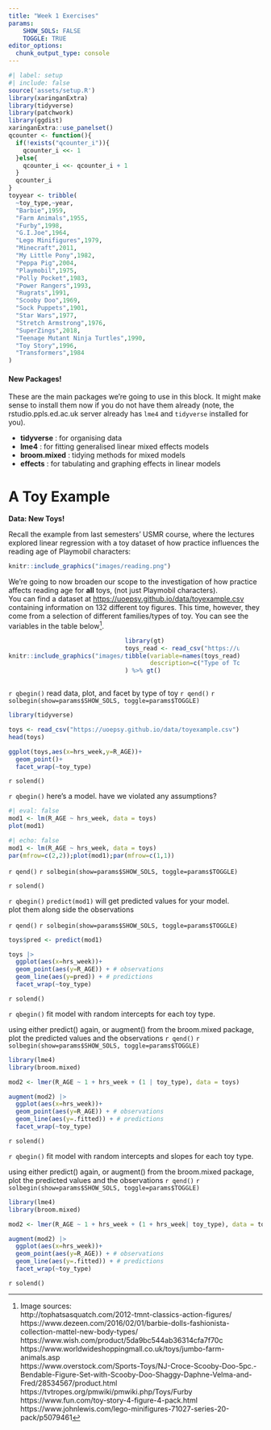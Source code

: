 ---
title: "Week 1 Exercises"
params: 
    SHOW_SOLS: FALSE
    TOGGLE: TRUE
editor_options: 
  chunk_output_type: console
---

```{r}
#| label: setup
#| include: false
source('assets/setup.R')
library(xaringanExtra)
library(tidyverse)
library(patchwork)
library(ggdist)
xaringanExtra::use_panelset()
qcounter <- function(){
  if(!exists("qcounter_i")){
    qcounter_i <<- 1
  }else{
    qcounter_i <<- qcounter_i + 1
  }
  qcounter_i
}
toyyear <- tribble(
  ~toy_type,~year,
  "Barbie",1959,
  "Farm Animals",1955,
  "Furby",1998,
  "G.I.Joe",1964,
  "Lego Minifigures",1979,
  "Minecraft",2011,
  "My Little Pony",1982,
  "Peppa Pig",2004,
  "Playmobil",1975,
  "Polly Pocket",1983,
  "Power Rangers",1993,
  "Rugrats",1991,
  "Scooby Doo",1969,
  "Sock Puppets",1901,
  "Star Wars",1977,
  "Stretch Armstrong",1976,
  "SuperZings",2018,
  "Teenage Mutant Ninja Turtles",1990,
  "Toy Story",1996,
  "Transformers",1984
) 
```


::: {.callout-note collapse="true"}
#### New Packages!

These are the main packages we're going to use in this block. It might make sense to install them now if you do not have them already (note, the rstudio.ppls.ed.ac.uk server already has `lme4` and `tidyverse` installed for you).  

+ __tidyverse__ : for organising data  
+ __lme4__ : for fitting generalised linear mixed effects models
+ __broom.mixed__ : tidying methods for mixed models
+ __effects__ : for tabulating and graphing effects in linear models

:::

# A Toy Example  

:::frame
__Data: New Toys!__  
  
Recall the example from last semesters' USMR course, where the lectures explored linear regression with a toy dataset of how practice influences the reading age of Playmobil characters:  

```{r echo=FALSE, fig.cap = "[USMR Week 7 Lecture](https://uoepsy.github.io/usmr/2324/lectures/lecture06.html#/learning-to-read-1)", out.width="300px",fig.align="center"}
knitr::include_graphics("images/reading.png")
```
  
We're going to now broaden our scope to the investigation of how practice affects reading age for **all** toys, (not just Playmobil characters).  
You can find a dataset at [https://uoepsy.github.io/data/toyexample.csv]([https://uoepsy.github.io/data/toyexample.csv]){target="_blank"} containing information on 132 different toy figures. This time, however, they come from a selection of different families/types of toy. You can see the variables in the table below^[Image sources:<br>http://tophatsasquatch.com/2012-tmnt-classics-action-figures/<br>https://www.dezeen.com/2016/02/01/barbie-dolls-fashionista-collection-mattel-new-body-types/<br>https://www.wish.com/product/5da9bc544ab36314cfa7f70c<br>https://www.worldwideshoppingmall.co.uk/toys/jumbo-farm-animals.asp<br>https://www.overstock.com/Sports-Toys/NJ-Croce-Scooby-Doo-5pc.-Bendable-Figure-Set-with-Scooby-Doo-Shaggy-Daphne-Velma-and-Fred/28534567/product.html<br>https://tvtropes.org/pmwiki/pmwiki.php/Toys/Furby<br>https://www.fun.com/toy-story-4-figure-4-pack.html<br>https://www.johnlewis.com/lego-minifigures-71027-series-20-pack/p5079461].
<br>
<div style="display:inline-block; width: 45%;vertical-align: middle;">
```{r echo=FALSE, out.width="300px",fig.align="center"}
knitr::include_graphics("images/toys.png")
```
</div>
<div style="display:inline-block; width: 45%;vertical-align: middle;">
```{r echo=FALSE, message=FALSE,warning=FALSE}
library(gt)
toys_read <- read_csv("https://uoepsy.github.io/data/toyexample.csv")
tibble(variable=names(toys_read),
       description=c("Type of Toy","Character","Hours of practice per week","Age (in years)","Reading Age")
) %>% gt()

```
</div>

:::






`r qbegin()`
read data, plot, and facet by type of toy
`r qend()`
`r solbegin(show=params$SHOW_SOLS, toggle=params$TOGGLE)`

```{r}
library(tidyverse)

toys <- read_csv("https://uoepsy.github.io/data/toyexample.csv")
head(toys)

ggplot(toys,aes(x=hrs_week,y=R_AGE))+
  geom_point()+
  facet_wrap(~toy_type)
```

`r solend()`


`r qbegin()`
here's a model. have we violated any assumptions?  
```{r}
#| eval: false
mod1 <- lm(R_AGE ~ hrs_week, data = toys)
plot(mod1)
```
```{r}
#| echo: false
mod1 <- lm(R_AGE ~ hrs_week, data = toys)
par(mfrow=c(2,2));plot(mod1);par(mfrow=c(1,1))
```


`r qend()`
`r solbegin(show=params$SHOW_SOLS, toggle=params$TOGGLE)`

`r solend()`

`r qbegin()`
`predict(mod1)` will get predicted values for your model.  
plot them along side the observations 

`r qend()`
`r solbegin(show=params$SHOW_SOLS, toggle=params$TOGGLE)`
```{r}
toys$pred <- predict(mod1)

toys |>
  ggplot(aes(x=hrs_week))+
  geom_point(aes(y=R_AGE)) + # observations
  geom_line(aes(y=pred)) + # predictions
  facet_wrap(~toy_type)

```

`r solend()`

`r qbegin()`
fit model with random intercepts for each toy type. 

using either predict() again, or augment() from the broom.mixed package, plot the predicted values and the observations
`r qend()`
`r solbegin(show=params$SHOW_SOLS, toggle=params$TOGGLE)`


```{r}
library(lme4)
library(broom.mixed)

mod2 <- lmer(R_AGE ~ 1 + hrs_week + (1 | toy_type), data = toys)

augment(mod2) |>
  ggplot(aes(x=hrs_week))+
  geom_point(aes(y=R_AGE)) + # observations
  geom_line(aes(y=.fitted)) + # predictions
  facet_wrap(~toy_type)
```

`r solend()`



`r qbegin()`
fit model with random intercepts and slopes for each toy type. 

using either predict() again, or augment() from the broom.mixed package, plot the predicted values and the observations
`r qend()`
`r solbegin(show=params$SHOW_SOLS, toggle=params$TOGGLE)`


```{r}
library(lme4)
library(broom.mixed)

mod2 <- lmer(R_AGE ~ 1 + hrs_week + (1 + hrs_week| toy_type), data = toys)

augment(mod2) |>
  ggplot(aes(x=hrs_week))+
  geom_point(aes(y=R_AGE)) + # observations
  geom_line(aes(y=.fitted)) + # predictions
  facet_wrap(~toy_type)
```

`r solend()`












